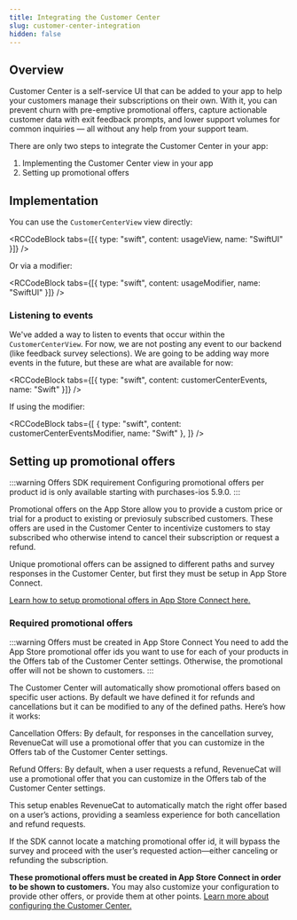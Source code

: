 ```yaml
---
title: Integrating the Customer Center
slug: customer-center-integration
hidden: false
---
```


## Overview

Customer Center is a self-service UI that can be added to your app to help your customers manage their subscriptions on their own. With it, you can prevent churn with pre-emptive promotional offers, capture actionable customer data with exit feedback prompts, and lower support volumes for common inquiries — all without any help from your support team.

There are only two steps to integrate the Customer Center in your app:

1. Implementing the Customer Center view in your app
2. Setting up promotional offers

## Implementation

You can use the `CustomerCenterView` view directly:


<RCCodeBlock tabs={[{ type: "swift", content: usageView, name: "SwiftUI" }]} />

Or via a modifier:


<RCCodeBlock
  tabs={[{ type: "swift", content: usageModifier, name: "SwiftUI" }]}
/>

### Listening to events

We've added a way to listen to events that occur within the `CustomerCenterView`. For now, we are not posting any event to our backend (like feedback survey selections). We are going to be adding way more events in the future, but these are what are available for now:


<RCCodeBlock
  tabs={[{ type: "swift", content: customerCenterEvents, name: "Swift" }]}
/>

If using the modifier:


<RCCodeBlock
  tabs={[
    { type: "swift", content: customerCenterEventsModifier, name: "Swift" },
  ]}
/>

## Setting up promotional offers

:::warning Offers SDK requirement
Configuring promotional offers per product id is only available starting with purchases-ios 5.9.0.
:::

Promotional offers on the App Store allow you to provide a custom price or trial for a product to existing or previosuly subscribed customers. These offers are used in the Customer Center to incentivize customers to stay subscribed who otherwise intend to cancel their subscription or request a refund.

Unique promotional offers can be assigned to different paths and survey responses in the Customer Center, but first they must be setup in App Store Connect.

[Learn how to setup promotional offers in App Store Connect here.](https://www.revenuecat.com/docs/subscription-guidance/subscription-offers/ios-subscription-offers#promotional-offers)

### Required promotional offers

:::warning Offers must be created in App Store Connect
You need to add the App Store promotional offer ids you want to use for each of your products in the Offers tab of the Customer Center settings. Otherwise, the promotional offer will not be shown to customers.
:::

The Customer Center will automatically show promotional offers based on specific user actions. By default we have defined it for refunds and cancellations but it can be modified to any of the defined paths. Here’s how it works:

Cancellation Offers: By default, for responses in the cancellation survey, RevenueCat will use a promotional offer that you can customize in the Offers tab of the Customer Center settings.

Refund Offers: By default, when a user requests a refund, RevenueCat will use a promotional offer that you can customize in the Offers tab of the Customer Center settings.

This setup enables RevenueCat to automatically match the right offer based on a user’s actions, providing a seamless experience for both cancellation and refund requests.

If the SDK cannot locate a matching promotional offer id, it will bypass the survey and proceed with the user’s requested action—either canceling or refunding the subscription.

**These promotional offers must be created in App Store Connect in order to be shown to customers.** You may also customize your configuration to provide other offers, or provide them at other points. [Learn more about configuring the Customer Center.](https://www.revenuecat.com/docs/tools/customer-center/customer-center-configuration)
